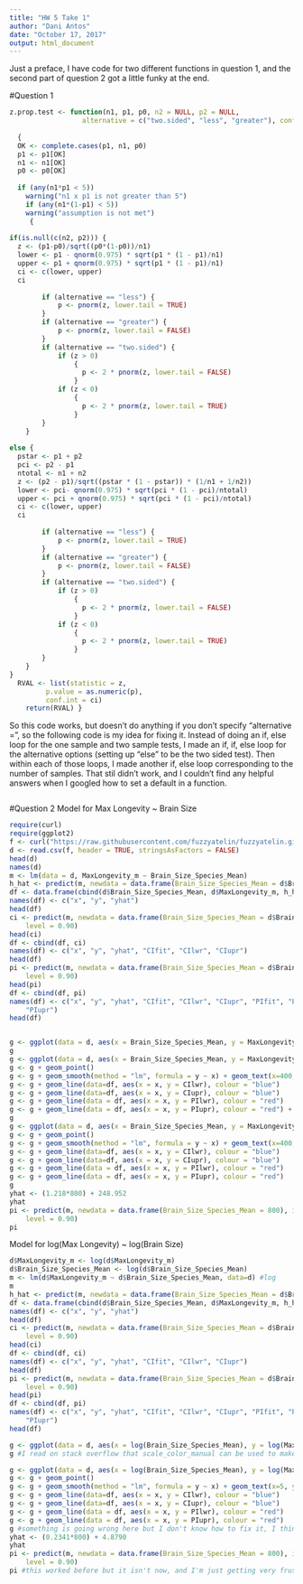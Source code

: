 ```yaml
---
title: "HW 5 Take 1"
author: "Dani Antos"
date: "October 17, 2017"
output: html_document
---
```

Just a preface, I have code for two different functions in question 1, and the second part of question 2 got a little funky at the end.

#Question 1
```r
z.prop.test <- function(n1, p1, p0, n2 = NULL, p2 = NULL,
                  alternative = c("two.sided", "less", "greater"), conf.level = 0.95)
  
  { 
  OK <- complete.cases(p1, n1, p0)
  p1 <- p1[OK]
  n1 <- n1[OK]
  p0 <- p0[OK]
  
  if (any(n1*p1 < 5))
	warning("n1 x p1 is not greater than 5")
    if (any(n1*(1-p1) < 5))
	warning("assumption is not met")
	 {
        
if(is.null(c(n2, p2))) {
  z <- (p1-p0)/sqrt((p0*(1-p0))/n1)
  lower <- p1 - qnorm(0.975) * sqrt(p1 * (1 - p1)/n1)
  upper <- p1 + qnorm(0.975) * sqrt(p1 * (1 - p1)/n1)
  ci <- c(lower, upper)
  ci
  
        if (alternative == "less") {
            p <- pnorm(z, lower.tail = TRUE)  
        }
        if (alternative == "greater") {
            p <- pnorm(z, lower.tail = FALSE)
        }
        if (alternative == "two.sided") {
            if (z > 0) 
                {
                  p <- 2 * pnorm(z, lower.tail = FALSE)
                } 
            if (z < 0) 
                {
                  p <- 2 * pnorm(z, lower.tail = TRUE)
                } 
        }
    }
    
else {
  pstar <- p1 + p2
  pci <- p2 - p1
  ntotal <- n1 + n2
  z <- (p2 - p1)/sqrt((pstar * (1 - pstar)) * (1/n1 + 1/n2))
  lower <- pci- qnorm(0.975) * sqrt(pci * (1 - pci)/ntotal)
  upper <- pci + qnorm(0.975) * sqrt(pci * (1 - pci)/ntotal)
  ci <- c(lower, upper)
  ci
  
        if (alternative == "less") {
            p <- pnorm(z, lower.tail = TRUE)  
        }
        if (alternative == "greater") {
            p <- pnorm(z, lower.tail = FALSE)
        }
        if (alternative == "two.sided") {
            if (z > 0) 
                {
                  p <- 2 * pnorm(z, lower.tail = FALSE)
                } 
            if (z < 0) 
                {
                  p <- 2 * pnorm(z, lower.tail = TRUE)
                } 
        }
    }   
}
  RVAL <- list(statistic = z,
		 p.value = as.numeric(p),
		 conf.int = ci)
    return(RVAL) }
```
So this code works, but doesn't do anything if you don't specify "alternative =", so the following code is my idea for fixing it. Instead of doing an if, else loop for the one sample and two sample tests, I made an if, if, else loop for the alternative options (setting up "else" to be the two sided test). Then within each of those loops, I made another if, else loop corresponding to the number of samples. That stil didn't work, and I couldn't find any helpful answers when I googled how to set a default in a function.
```r

```


#Question 2
Model for Max Longevity ~ Brain Size
```r
require(curl)
require(ggplot2)
f <- curl("https://raw.githubusercontent.com/fuzzyatelin/fuzzyatelin.github.io/master/AN597_Fall17/KamilarAndCooperData.csv")
d <- read.csv(f, header = TRUE, stringsAsFactors = FALSE)
head(d)
names(d)
m <- lm(data = d, MaxLongevity_m ~ Brain_Size_Species_Mean)
h_hat <- predict(m, newdata = data.frame(Brain_Size_Species_Mean = d$Brain_Size_Species_Mean))
df <- data.frame(cbind(d$Brain_Size_Species_Mean, d$MaxLongevity_m, h_hat))
names(df) <- c("x", "y", "yhat")
head(df)
ci <- predict(m, newdata = data.frame(Brain_Size_Species_Mean = d$Brain_Size_Species_Mean), interval = "confidence", 
    level = 0.90) 
head(ci)
df <- cbind(df, ci)
names(df) <- c("x", "y", "yhat", "CIfit", "CIlwr", "CIupr")
head(df)
pi <- predict(m, newdata = data.frame(Brain_Size_Species_Mean = d$Brain_Size_Species_Mean), interval = "prediction", 
    level = 0.90) 
head(pi)
df <- cbind(df, pi)
names(df) <- c("x", "y", "yhat", "CIfit", "CIlwr", "CIupr", "PIfit", "PIlwr", 
    "PIupr")
head(df)


g <- ggplot(data = d, aes(x = Brain_Size_Species_Mean, y = MaxLongevity_m)) + geom_point() + geom_smooth(method = "lm", formula = y ~ x) + geom_text(x=400, y=400, aes(label = "1.218x + 248.952")) + geom_line(data=df, aes(x = x, y = CIlwr)) + geom_line(data=df, aes(x = x, y = CIupr)) + geom_line(data = df, aes(x = x, y = PIlwr)) + geom_line(data = df, aes(x = x, y = PIupr)) + scale_color_manual("", breaks = c("CIUpper", "CILower", "PIUpper", "PILower"), values = c("CIUpper"="blue", "CILower"="blue", "PIUpper"="red", "PILower"="red")) #I read on stack overflow that scale_color_manual can be used to make a legend so I wrote my ggplot code exactly like the example did, and the only thing that changed was the color of my lines
g
g <- ggplot(data = d, aes(x = Brain_Size_Species_Mean, y = MaxLongevity_m))
g <- g + geom_point()
g <- g + geom_smooth(method = "lm", formula = y ~ x) + geom_text(x=400, y=400, aes(label = "1.218x + 248.952"))
g <- g + geom_line(data=df, aes(x = x, y = CIlwr), colour = "blue")
g <- g + geom_line(data=df, aes(x = x, y = CIupr), colour = "blue")
g <- g + geom_line(data = df, aes(x = x, y = PIlwr), colour = "red")
g <- g + geom_line(data = df, aes(x = x, y = PIupr), colour = "red") + legend("right", c("CILower","CIUpper","PILower","PIUpper")) #you used this in Module 13, and I know you weren't using ggplot but I couldn't get anything else to work so I tried it here as well.
g
g <- ggplot(data = d, aes(x = Brain_Size_Species_Mean, y = MaxLongevity_m))
g <- g + geom_point()
g <- g + geom_smooth(method = "lm", formula = y ~ x) + geom_text(x=400, y=400, aes(label = "1.218x + 248.952"))
g <- g + geom_line(data=df, aes(x = x, y = CIlwr), colour = "blue")
g <- g + geom_line(data=df, aes(x = x, y = CIupr), colour = "blue")
g <- g + geom_line(data = df, aes(x = x, y = PIlwr), colour = "red")
g <- g + geom_line(data = df, aes(x = x, y = PIupr), colour = "red")
g
yhat <- (1.218*800) + 248.952
yhat
pi <- predict(m, newdata = data.frame(Brain_Size_Species_Mean = 800), interval = "prediction", 
    level = 0.90)
pi
```

Model for log(Max Longevity) ~ log(Brain Size)
```r
d$MaxLongevity_m <- log(d$MaxLongevity_m)
d$Brain_Size_Species_Mean <- log(d$Brain_Size_Species_Mean)
m <- lm(d$MaxLongevity_m ~ d$Brain_Size_Species_Mean, data=d) #log
m
h_hat <- predict(m, newdata = data.frame(Brain_Size_Species_Mean = d$Brain_Size_Species_Mean))
df <- data.frame(cbind(d$Brain_Size_Species_Mean, d$MaxLongevity_m, h_hat))
names(df) <- c("x", "y", "yhat")
head(df)
ci <- predict(m, newdata = data.frame(Brain_Size_Species_Mean = d$Brain_Size_Species_Mean), interval = "confidence", 
    level = 0.90) 
head(ci)
df <- cbind(df, ci)
names(df) <- c("x", "y", "yhat", "CIfit", "CIlwr", "CIupr")
head(df)
pi <- predict(m, newdata = data.frame(Brain_Size_Species_Mean = d$Brain_Size_Species_Mean), interval = "prediction", 
    level = 0.90) 
head(pi)
df <- cbind(df, pi)
names(df) <- c("x", "y", "yhat", "CIfit", "CIlwr", "CIupr", "PIfit", "PIlwr", 
    "PIupr")
head(df)

g <- ggplot(data = d, aes(x = log(Brain_Size_Species_Mean), y = log(MaxLongevity_m))) + geom_point() + geom_smooth(method = "lm", formula = y ~ x) + geom_text(x=5, y=5.5, aes(label = "0.2341x + 4.8790")) + geom_line(data=df, aes(x = x, y = CIlwr)) + geom_line(data=df, aes(x = x, y = CIupr)) + geom_line(data = df, aes(x = x, y = PIlwr)) + geom_line(data = df, aes(x = x, y = PIupr)) + scale_color_manual("", breaks = c("CIUpper", "CILower", "PIUpper", "PILower"), values = c("CIUpper"="blue", "CILower"="blue", "PIUpper"="red", "PILower"="red"))
g #I read on stack overflow that scale_color_manual can be used to make a legend so I wrote my ggplot code exactly like the example did, and the only thing that changed was the color of my lines

g <- ggplot(data = d, aes(x = log(Brain_Size_Species_Mean), y = log(MaxLongevity_m)))
g <- g + geom_point()
g <- g + geom_smooth(method = "lm", formula = y ~ x) + geom_text(x=5, y=5.5, aes(label = "0.2341x + 4.8790"))
g <- g + geom_line(data=df, aes(x = x, y = CIlwr), colour = "blue")
g <- g + geom_line(data=df, aes(x = x, y = CIupr), colour = "blue")
g <- g + geom_line(data = df, aes(x = x, y = PIlwr), colour = "red")
g <- g + geom_line(data = df, aes(x = x, y = PIupr), colour = "red")
g #something is going wrong here but I don't know how to fix it, I think I've gone through every step of my code.
yhat <- (0.2341*800) + 4.8790
yhat
pi <- predict(m, newdata = data.frame(Brain_Size_Species_Mean = 800), interval = "prediction", 
    level = 0.90)
pi #this worked before but it isn't now, and I'm just getting very frustrated after working on this for over 6 hours so I'm leaving it here.
```

